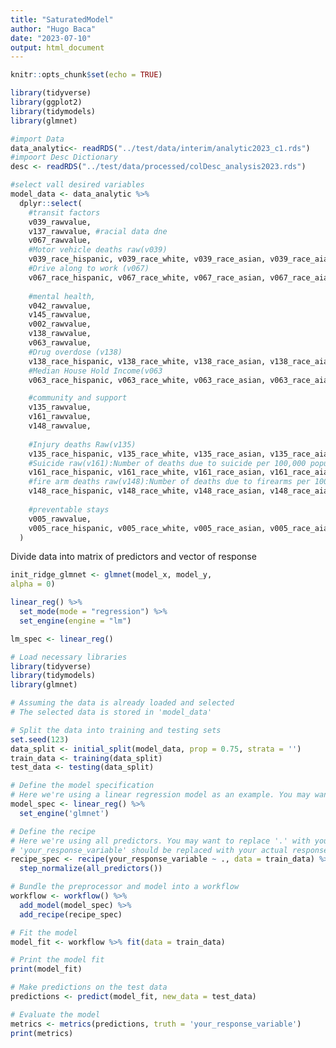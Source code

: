 ```yaml
---
title: "SaturatedModel"
author: "Hugo Baca"
date: "2023-07-10"
output: html_document
---
```


```r
knitr::opts_chunk$set(echo = TRUE)
```

```r
library(tidyverse)
library(ggplot2)
library(tidymodels)
library(glmnet)

#import Data
data_analytic<- readRDS("../test/data/interim/analytic2023_c1.rds")
#impoort Desc Dictionary
desc <- readRDS("../test/data/processed/colDesc_analysis2023.rds")
```
```r
#select vall desired variables
model_data <- data_analytic %>% 
  dplyr::select(
    #transit factors
    v039_rawvalue, 
    v137_rawvalue, #racial data dne
    v067_rawvalue, 
    #Motor vehicle deaths raw(v039)
    v039_race_hispanic, v039_race_white, v039_race_asian, v039_race_aian, v039_race_black,
    #Drive along to work (v067)
    v067_race_hispanic, v067_race_white, v067_race_asian, v067_race_aian, v067_race_black, 
  
    #mental health, 
    v042_rawvalue, 
    v145_rawvalue,
    v002_rawvalue, 
    v138_rawvalue, 
    v063_rawvalue, 
    #Drug overdose (v138)
    v138_race_hispanic, v138_race_white, v138_race_asian, v138_race_aian, v138_race_black,
    #Median House Hold Income(v063
    v063_race_hispanic, v063_race_white, v063_race_asian, v063_race_aian, v063_race_black,

    #community and support
    v135_rawvalue, 
    v161_rawvalue,
    v148_rawvalue,
    
    #Injury deaths Raw(v135)
    v135_race_hispanic, v135_race_white, v135_race_asian, v135_race_aian, v135_race_black, 
    #Suicide raw(v161):Number of deaths due to suicide per 100,000 population (age-adjusted).
    v161_race_hispanic, v161_race_white, v161_race_asian, v161_race_aian, v161_race_black,
    #fire arm deaths raw(v148):Number of deaths due to firearms per 100,000 population.
    v148_race_hispanic, v148_race_white, v148_race_asian, v148_race_aian, v148_race_black,
    
    #preventable stays
    v005_rawvalue,
    v005_race_hispanic, v005_race_white, v005_race_asian, v005_race_aian, v005_race_black
  ) 
```


Divide data into matrix of predictors and vector of response
```r
init_ridge_glmnet <- glmnet(model_x, model_y,
alpha = 0)
```

```r
linear_reg() %>%
  set_mode(mode = "regression") %>%
  set_engine(engine = "lm")
```
```r
lm_spec <- linear_reg()
```

```r
# Load necessary libraries
library(tidyverse)
library(tidymodels)
library(glmnet)

# Assuming the data is already loaded and selected
# The selected data is stored in 'model_data'

# Split the data into training and testing sets
set.seed(123)
data_split <- initial_split(model_data, prop = 0.75, strata = '')
train_data <- training(data_split)
test_data <- testing(data_split)

# Define the model specification
# Here we're using a linear regression model as an example. You may want to replace it with the appropriate model for your data.
model_spec <- linear_reg() %>%
  set_engine('glmnet')

# Define the recipe
# Here we're using all predictors. You may want to replace '.' with your specific predictors.
# 'your_response_variable' should be replaced with your actual response variable.
recipe_spec <- recipe(your_response_variable ~ ., data = train_data) %>%
  step_normalize(all_predictors())

# Bundle the preprocessor and model into a workflow
workflow <- workflow() %>%
  add_model(model_spec) %>%
  add_recipe(recipe_spec)

# Fit the model
model_fit <- workflow %>% fit(data = train_data)

# Print the model fit
print(model_fit)

# Make predictions on the test data
predictions <- predict(model_fit, new_data = test_data)

# Evaluate the model
metrics <- metrics(predictions, truth = 'your_response_variable')
print(metrics)
```

